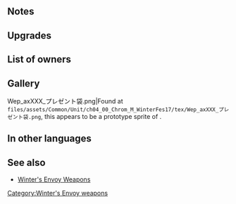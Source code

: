 {{Weapon Infobox
|tagid=SID_プレゼント袋＋
|weaponType=Axe
|weaponName=Sack o' Gifts+
|might=14
|range=1
|effect=If foe initiates combat, grants Atk/Spd/Def/Res+2 during combat.
|cost=300
|exclusive=0
|statModifiers=0,14,0,0,0
|refinePaths=default
|refineSP=350
|refineMedals=500
|refineStones=50
|properties=
}}
==Notes==
{{IfFoeInitiates}}
{{Combat boosts}}
==Upgrades==
{{Weapon Upgrade List}}
==List of owners==
{{Skill Hero List}}
==Gallery==
<gallery>Wep_axXXX_プレゼント袋.png|Found at <code>files/assets/Common/Unit/ch04_00_Chrom_M_WinterFes17/tex/Wep_axXXX_プレゼント袋.png</code>, this appears to be a prototype sprite of {{PAGENAME}}.</gallery>
==In other languages==
{{OtherLanguages
|japanese=プレゼント袋＋
|german=Geschenksack+
|spanishEU=Saco sorpresa +
|spanishLA=Saco sorpresa +
|french=Sac à cadeaux +
|italian=Sacco di regali+
|chineseTW=禮物袋＋
|portuguese=Saco surpresa+
}}
==See also==
* [[Winter's Envoy Weapons]]
{{Weapons Navbox}}
[[Category:Winter's Envoy weapons]]